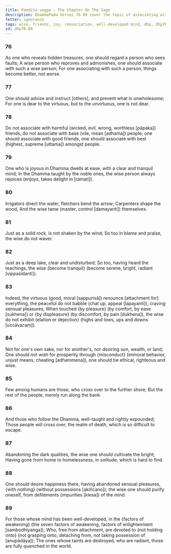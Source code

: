 ```yaml
---
title: Paṇḍita vagga - The Chapter On The Sage
description: DhammaPada Verses 76-89 cover the topic of associating with a wise person, characteristics of such a person, the importance of joy in the Dhamma, the benefits of renunciation, and the qualities of a well-developed mind.
fetter: ignorance
tags: wise, friends, joy, renunciation, well-developed mind, dhp, dhp76-89
id: dhp76-89
---
```


### 76

As one who reveals hidden treasures,
one should regard a person who sees faults;
A wise person who reproves and admonishes,
one should associate with such a wise person;
For one associating with such a person,
things become better, not worse.

### 77

One should advise and instruct [others],
and prevent what is unwholesome;
For one is dear to the virtuous,
but to the unvirtuous, one is not dear.

### 78

Do not associate with harmful (wicked, evil, wrong, worthless [pāpaka]) friends,
do not associate with base (vile, mean [adhama]) people;
one should associate with good friends,
one should associate with best (highest, supreme [uttama]) amongst people.

### 79

One who is joyous in Dhamma dwells at ease,
with a clear and tranquil mind;
In the Dhamma taught by the noble ones,
the wise person always rejoices (enjoys, takes delight in [ramati]). 

### 80

Irrigators direct the water,
fletchers bend the arrow;
Carpenters shape the wood,
And the wise tame (master, control [damayanti]) themselves.

### 81

Just as a solid rock,
is not shaken by the wind;
So too in blame and praise,
the wise do not waver.

### 82

Just as a deep lake,
clear and undisturbed;
So too, having heard the teachings,
the wise \{become tranquil} (become serene, bright, radiant [vippasīdanti]).

### 83

Indeed, the virtuous (good, moral [sappurisā]) renounce [attachment for] everything,
the peaceful do not babble (chat up, appeal [lapayanti]), craving sensual pleasures;
When touched \{by pleasure} (by comfort, by ease [sukhena]) or \{by displeasure} (by discomfort, by pain [dukhena]),
the wise do not exhibit \{elation or dejection} (highs and lows, ups and downs [uccāvacaṃ]).

### 84

Not for one's own sake, nor for another's,
nor desiring son, wealth, or land;
One should not wish for prosperity through \{misconduct} (immoral behavior, unjust means, cheating [adhammena]),
one should be ethical, righteous and wise.

### 85

Few among humans are those,
who cross over to the further shore;
But the rest of the people,
merely run along the bank.

### 86

And those who follow the Dhamma,
well-taught and rightly expounded;
Those people will cross over,
the realm of death, which is so difficult to escape.

### 87

Abandoning the dark qualities,
the wise one should cultivate the bright;
Having gone from home to homelessness,
in solitude, which is hard to find.

### 88

One should desire happiness there,
having abandoned sensual pleasures, \{with nothing} (without possessions [akiñcano]);
the wise one should purify oneself,
from defilements (impurities [klesa]) of the mind.

### 89

For those whose mind has been well-developed,
in the \{factors of awakening} (the seven factors of awakening, factors of enlightenment [sambodhiyaṅga]);
Who, free from attachment,
are devoted to \{not holding onto} (not grasping onto, detaching from, not taking possession of [anupādāya]);
The ones whose taints are destroyed, who are radiant,
those are fully quenched in the world.
